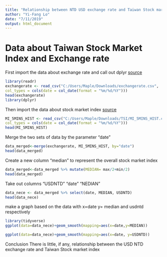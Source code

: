 ---
title: "Relationship between NTD USD exchange rate and Taiwan Stock market performance"
author: "Yi-Fang Lo"
date: "7/11/2019"
output: html_document
---
# Data about Taiwan Stock Market Index and Exchange rate
First import the data about exchange rate and call out dplyr 
[source](https://www.taifex.com.tw/cht/3/dailyFXRate)

```{r warning=FALSE,message=FALSE} 

library(readr)
exchangerate <- read_csv("C:/Users/Maple/Downloads/exchangerate.csv", 
col_types = cols(date = col_date(format = "%m/%d/%Y")))
head(exchangerate)
library(dplyr)
```
Then import the data about stock market index
[source](https://www.twse.com.tw/zh/page/trading/indices/MI_5MINS_HIST.html)
```{r warning=FALSE,message=FALSE}
MI_5MINS_HIST <- read_csv("C:/Users/Maple/Downloads/TSI/MI_5MINS_HIST.csv", 
col_types = cols(date = col_date(format = "%m/%d/%Y")))
head(MI_5MINS_HIST)
```

Merge the two sets of data by the parameter "date"
```{r warning=FALSE,message=FALSE}
data_merged<-merge(exchangerate, MI_5MINS_HIST, by="date")
head(data_merged)
```
Create a new column "median" to represent the overall stock market index
```{r warning=FALSE,message=FALSE}
data_merged<-data_merged %>% mutate(MEDIAN= max/2+min/2)
head(data_merged)
```
Take out columns "USDNTD" "date" "NEDIAN"
```{r warning=FALSE,message=FALSE}
data_nece <- data_merged %>% select(date, MEDIAN, USDNTD)
head(data_nece)
```
make a graph based on the data with x=date y= median and usdntd respectively
```{r warning=FALSE,message=FALSE}
library(tidyverse)
ggplot(data=data_nece)+geom_smooth(mapping=aes(x=date,y=MEDIAN))
```

```{r warning=FALSE,message=FALSE}

ggplot(data=data_nece)+geom_smooth(mapping=aes(x=date, y=USDNTD))
```

Conclusion 
There is little, if any, relationship between the USD NTD exchange rate and Taiwan Stock market index
